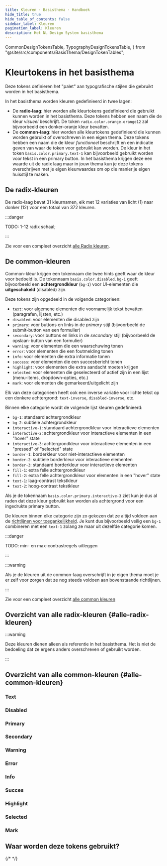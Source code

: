 ```yaml
---
title: Kleuren · Basisthema · Handboek
hide_title: true
hide_table_of_contents: false
sidebar_label: Kleuren
pagination_label: Kleuren
description: Het NL Design System basisthema
---
```


  CommonDesignTokensTable,
  TypographyDesignTokensTable,
} from "@site/src/components/BasisThema/DesignTokenTables";

# Kleurtokens in het basisthema

<Paragraph lead>
  Deze tokens definieren het "palet" aan typografische stijlen die gebruikt worden in het basisthema.
</Paragraph>

In het basisthema worden kleuren gedefinieerd in twee lagen:

- De **radix-laag**: hier worden alle kleurtokens gedefinieerd die gebruikt kunnen worden in het basisthema. Deze tokens hebben een naam die de kleur _visueel_ beschrijft. De token `radix.color.orange.orange12` zal bijvoorbeeld een donker-oranje kleur bevatten.
- De **common-laag**: hier worden alle kleurtokens gedefinieerd die kunnen worden gebruikt of overschreven in een eigen thema. Deze tokens hebben een naam die de kleur _functioneel_ beschrijft en een indicatie geven van waar de token voor gebruikt kan worden. De kleur in het token `basis.color.primary.text-1` kan bijvoorbeeld gebruikt worden voor tekst in een primary button. In het basisthema krijgen deze een waarde uit de radix laag maar in jouw thema kun je deze tokens overschrijven met je eigen kleurwaardes om op die manier je eigen huisstijl te maken.

## De radix-kleuren

De radix-laag bevat 31 kleurnamen, elk met 12 variaties van licht (1) naar donker (12) voor een totaal van 372 kleuren.

:::danger

TODO: 1-12 radix schaal;

:::

Zie voor een compleet overzicht [alle Radix kleuren](#alle-radix-kleuren).

## De common-kleuren

Common-kleur krijgen een tokennaam die twee hints geeft waar de kleur voor bedoeld is. De tokennaam `basis.color.disabled.bg-1` geeft bijvoorbeeld een **achtergrondkleur** (`bg-1`) voor UI-elementen die **uitgeschakeld** (disabled) zijn.

Deze tokens zijn opgedeeld in de volgende categorieen:

- `text`: voor algemene elementen die voornamelijk tekst bevatten (paragrafen, lijsten, etc.)
- `disabled`: voor elementen die disabled zijn
- `primary`: voor buttons en links in de _primary_ stijl (bijvoorbeeld de submit-button van een formulier)
- `secondary`: voor buttons en links in de _secondary_ stijl (bijvoorbeeld de opslaan-button van een formulier)
- `warning`: voor elementen die een waarschuwing tonen
- `error`: voor elementen die een foutmelding tonen
- `info`: voor elementen die extra informatie tonen
- `success`: voor elementen die een succesbericht tonen
- `highlight`: voor elementen die extra aandacht moeten krijgen
- `selected`: voor elementen die geselecteerd of actief zijn in een lijst (menu-items, dropdown-opties, etc.)
- `mark`: voor elementen die gemarkeerd/uitgelicht zijn

Elk van deze categorieen heeft ook een inverse variatie voor lichte tekst op een donkere achtergrond: `text-inverse`, `disabled-inverse`, etc.

Binnen elke categorie wordt de volgende lijst kleuren gedefinieerd:

- `bg-1`: standaard achtergrondkleur
- `bg-2`: subtiele achtergrondkleur
- `interactive-1`: standaard achtergrondkleur voor interactieve elementen
- `interactive-2`: achtergrondkleur voor interactieve elementen in een "hover" state
- `interactive-3`: achtergrondkleur voor interactieve elementen in een "pressed" of "selected" state
- `border-1`: borderkleur voor niet-interactieve elementen
- `border-2`: subtiele borderkleur voor interactieve elementen
- `border-3`: standaard borderkleur voor interactieve elementen
- `fill-1`: extra felle achtergrondkleur
- `fill-2`: extra felle achtergrondkleur voor elementen in een "hover" state
- `text-1`: laag-contrast tekstkleur
- `text-2`: hoog-contrast tekstkleur

Als je de tokennaam `basis.color.primary.interactive-3` ziet kun je dus al raden dat deze kleur gebruikt kan worden als achtergrond voor een ingedrukte primary button.

De kleuren binnen elke categorie zijn zo gekozen dat ze altijd voldoen aan de [richtlijnen voor toegankelijkheid](/richtlijnen/stijl/kleuren/). Je kunt dus bijvoorbeeld veilig een `bg-1` combineren met een `text-1` zolang ze maar uit dezelfde categorie komen.

:::danger

TODO: min- en max-contrastregels uitleggen

:::

:::warning

Als je de kleuren uit de common-laag overschrijft in je eigen thema moet je er zelf voor zorgen dat ze nog steeds voldoen aan bovenstaande richtlijnen.

:::

Zie voor een compleet overzicht [alle common kleuren](#alle-common-kleuren)

## Overzicht van alle radix-kleuren {#alle-radix-kleuren}

:::warning

Deze kleuren dienen alleen als referentie in het basisthema. Het is niet de bedoeling dat ze ergens anders overschreven of gebruikt worden.

:::

<RadixColorTable />

## Overzicht van alle common-kleuren {#alle-common-kleuren}

### Text

<CommonDesignTokensTable type="color" item="text" />

### Disabled

<CommonDesignTokensTable type="color" item="disabled" />

### Primary

<CommonDesignTokensTable type="color" item="primary" />

### Secondary

<CommonDesignTokensTable type="color" item="secondary" />

### Warning

<CommonDesignTokensTable type="color" item="warning" />

### Error

<CommonDesignTokensTable type="color" item="error" />

### Info

<CommonDesignTokensTable type="color" item="info" />

### Succes

<CommonDesignTokensTable type="color" item="success" />

### Highlight

<CommonDesignTokensTable type="color" item="highlight" />

### Selected

<CommonDesignTokensTable type="color" item="selected" />

### Mark

<CommonDesignTokensTable type="color" item="mark" />

## Waar worden deze tokens gebruikt?

<TokenUses tokenType="color" />
{/* <CommonColors /> */}
